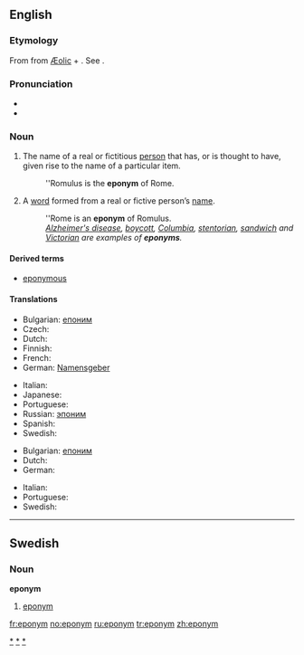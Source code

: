 {{see|Eponym}}
{{wikipedia}}
{{was wotd|2006|November|18}}
==English==

===Etymology===
From {{Gr.}} {{term|sc=Grek|επώνυμος|tr=epṓnymos}} from [[Æolic]] {{term|sc=Grek|επί|tr=epí||upon, to}} + {{term|όνομα|tr=ónoma||name}}.  See {{term|-onym}}.

===Pronunciation===
* {{IPA|/ˈɛpənɪm/}}
* {{audio|en-us-eponym.ogg|Audio (US)}}

===Noun===
{{en-noun}}

# The name of a real or fictitious [[person]] that has, or is thought to have, given rise to the name of a particular item.
#: ''Romulus is the '''eponym''' of Rome.
# A [[word]] formed from a real or fictive person’s [[name]].
#: ''Rome is an '''eponym''' of Romulus.
#: ''[[Alzheimer's disease]], [[boycott]], [[Columbia]], [[stentorian]], [[sandwich]] and [[Victorian]] are examples of '''eponyms'''.''

====Derived terms====
* [[eponymous]]

====Translations====
{{trans-top|name of a person that has given rise to the name of something}}
* Bulgarian: [[епоним]] {{m}}
* Czech: {{t-|cs|eponymum|n}}
* Dutch: {{t+|nl|eponiem|n}}
* Finnish: {{t|fi|eponyymi}}
* French: {{t+|fr|éponyme|m}}
* German: [[Namensgeber]] {{m}}
{{trans-mid}}
* Italian: {{t+|it|eponimo|m}}
* Japanese: {{t-|ja|名祖|sc=Jpan}}
* Portuguese: {{t-|pt|epônimo|m}}
* Russian: [[эпоним]] {{m}}
* Spanish: {{t+|es|epónimo|m}}
* Swedish: {{t-|sv|eponym |c}}
{{trans-bottom}}

{{trans-top|word formed from a person’s name}}
* Bulgarian: [[епоним]] {{m}}
* Dutch: {{t+|nl|eponiem|n}}
* German: {{t-|de|Eponym|n}}
{{trans-mid}}
* Italian: {{t+|it|eponimo|m}}
* Portuguese: {{t-|pt|epônimo|m}}
* Swedish: {{t-|sv|eponym |c}}
{{trans-bottom}}

[[Category:Eponymous terms|*]]
[[Category:Eponyms|*]]

----

==Swedish==

===Noun===
{{sv-noun-reg-er}}
'''eponym''' {{c}}

# [[#English|eponym]]

[[Category:Swedish eponyms|*]]

[[fr:eponym]]
[[no:eponym]]
[[ru:eponym]]
[[tr:eponym]]
[[zh:eponym]]